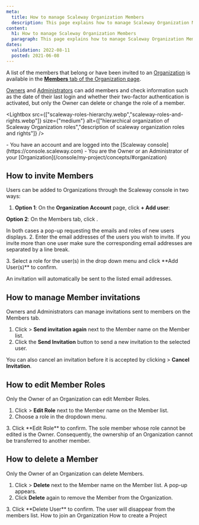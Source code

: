 ```yaml
---
meta:
  title: How to manage Scaleway Organization Members
  description: This page explains how to manage Scaleway Organization Members
content:
  h1: How to manage Scaleway Organization Members
  paragraph: This page explains how to manage Scaleway Organization Members
dates:
  validation: 2022-08-11
  posted: 2021-06-08
---
```


A list of the members that belong or have been invited to an [Organization](/console/my-account/concepts#organization) is available in the [**Members** tab of the Organization page](https://console.scaleway.com/account/organization/users).

[Owners](/console/my-account/concepts#owner) and [Administrators](/console/my-account/concepts#administrator) can add members and check information such as the date of their last login and whether their two-factor authentication is activated, but only the Owner can delete or change the role of a member.

<Lightbox src={["scaleway-roles-hierarchy.webp","scaleway-roles-and-rights.webp"]} size={"medium"}  alt={["hierarchical organization of Scaleway Organization roles","description of scaleway organization roles and rights"]} />

<Message type="requirement">
- You have an account and are logged into the [Scaleway console](https://console.scaleway.com)
- You are the Owner or an Administrator of your [Organization](/console/my-project/concepts/#organization)
</Message>

## How to invite Members 

Users can be added to Organizations through the Scaleway console in two ways:

1. **Option 1**: On the **Organization Account** page, click **+ Add user**:
  <Lightbox src="scaleway-add-user-on-orga-account-page.webp" alt="" />

  **Option 2**: On the Members tab, click <Icon name="plus" />.

  In both cases a pop-up requesting the emails and roles of new users displays.
2. Enter the email addresses of the users you wish to invite. 
  <Message type="important">
    If you invite more than one user make sure the corresponding email addresses are separated by a line break. 

  </Message>
3. Select a role for the user(s) in the drop down menu and click **Add User(s)** to confirm.
<Lightbox src="scaleway-add-user-pop-up.webp" alt="" />

An invitation will automatically be sent to the listed email addresses. 

## How to manage Member invitations

Owners and Administrators can manage invitations sent to members on the Members tab.

1. Click <Icon name="more" /> > **Send invitation again** next to the Member name on the Member list.
2. Click the **Send Invitation** button to send a new invitation to the selected user.
<Lightbox src="scaleway-send-invite-again.webp" alt="" />

You can also cancel an invitation before it is accepted by clicking <Icon name="more" /> > **Cancel Invitation**.

## How to edit Member Roles

<Message type="important">
  Only the Owner of an Organization can edit Member Roles. 
</Message>

1. Click <Icon name="more" /> > **Edit Role** next to the Member name on the Member list.
2. Choose a role in the dropdown menu. 
  <Lightbox src="scaleway-edit-role-dropdown.webp" alt="" />
3. Click **Edit Role** to confirm.
<Message type="important">
  The sole member whose role cannot be edited is the Owner. 
  Consequently, the ownership of an Organization cannot be transferred to another member.
</Message>

## How to delete a Member 

<Message type="important">
  Only the Owner of an Organization can delete Members. 
</Message>


1. Click <Icon name="more" /> > **Delete** next to the Member name on the Member list. A pop-up appears. 
2. Click **Delete** again to remove the Member from the Organization.
<Lightbox src="scaleway-delete-user.webp" alt="" />
3. Click **Delete User** to confirm.
The user will disappear from the members list.    



<Navigation title="See Also">
  <PreviousButton to="/console/my-project/how-to/join-an-organization/">How to join an Organization</PreviousButton>
  <NextButton to="/console/my-project/how-to/create-a-project/">How to create a Project</NextButton>
</Navigation>
